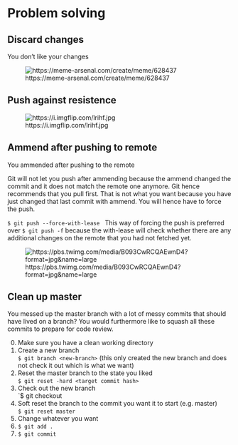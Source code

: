 # Problem solving 


## Discard changes

You don't like your changes

![https://meme-arsenal.com/create/meme/628437](img/resert--hard.jpg)

## Push against resistence

![https://i.imgflip.com/lrihf.jpg](img/force.jpg)

## Ammend after pushing to remote

You ammended after pushing to the remote

Git will not let you push after ammending because the ammend changed the commit and it does not match the remote one anymore.
Git hence recommends that you pull first. That is not what you want because you have just changed that last commit with ammend.
You will hence have to force the push.

`$ git push --force-with-lease` \  
This way of forcing the push is preferred over `$ git push -f` because the 
with-lease will check whether there are any additional changes on the remote that you had not fetched yet.

![https://pbs.twimg.com/media/B093CwRCQAEwnD4?format=jpg&name=large](img/git push-f.jpg)

## Clean up master

You messed up the master branch with a lot of messy commits that should have lived on a branch?
You would furthermore like to squash all these commits to prepare for code review.

0) Make sure you have a clean working directory
1) Create a new branch  
`$ git branch <new-branch>` (this only created the new branch and does not check it out which is what we want)
2) Reset the master branch to the state you liked   
`$ git reset -hard <target commit hash>`  
3) Check out the new branch  
`$ git checkout <new-branch>  
4) Soft reset the branch to the commit you want it to start (e.g. master)  
`$ git reset master` 
5) Change whatever you want
6) `$ git add .`
7) `$ git commit` 
